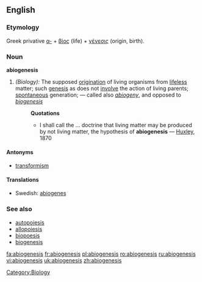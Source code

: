 ==English==
===Etymology===
Greek privative [[α-]] + [[βίος]] (life) + [[γένεσις]] (origin, birth).

===Noun===
'''abiogenesis'''

#''(Biology):'' The supposed [[origination]] of living organisms from [[lifeless]] matter; such [[genesis]] as does not [[involve]] the action of living parents; [[spontaneous]] generation; — called also ''[[abiogeny]]'', and opposed to ''[[biogenesis]]''
#:'''Quotations'''
#:*I shall call the ... doctrine that living matter may be produced by not living matter, the hypothesis of '''abiogenesis''' — [[Huxley]], 1870

====Antonyms====
*[[transformism]]

====Translations====
*Swedish: [[abiogenes]] {{c}}

===See also===
*[[autopoiesis]]
*[[allopoiesis]]
*[[biopoesis]]
*[[biogenesis]]

[[Category:Biology]]

[[fa:abiogenesis]]
[[fr:abiogenesis]]
[[pl:abiogenesis]]
[[ro:abiogenesis]]
[[ru:abiogenesis]]
[[vi:abiogenesis]]
[[uk:abiogenesis]]
[[zh:abiogenesis]]